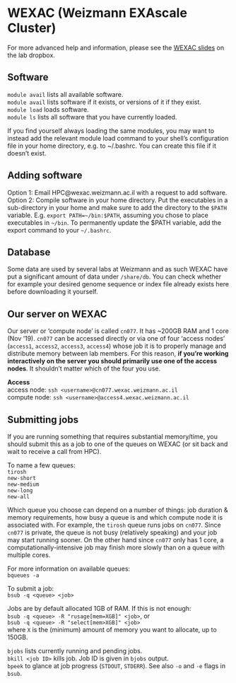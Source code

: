 # WEXAC (Weizmann EXAscale Cluster) {#wexac}

For more advanced help and information, please see the [WEXAC slides](https://www.dropbox.com/s/uuv6qrkrwlhytrm/wexac_introduction.pdf?dl=0) on the lab dropbox.

## Software
`module avail` lists all available software.   
`module avail` <software> lists software if it exists, or versions of it if they exist.  
`module load` <software> loads software.  
`module ls` lists all software that you have currently loaded.  

If you find yourself always loading the same modules, you may want to instead add the relevant module load command to your shell’s configuration file in your home directory, e.g. to ~/.bashrc. You can create this file if it doesn’t exist.

## Adding software 

Option 1: Email HPC@wexac.weizmann.ac.il with a request to add software.  
Option 2: Compile software in your home directory. Put the executables in a sub-directory in your home and make sure to add the directory to the `$PATH` variable. E.g. `export PATH=~/bin:$PATH`, assuming you chose to place executables in `~/bin`. To permanently update the $PATH variable, add the export command to your `~/.bashrc`.

## Database
Some data are used by several labs at Weizmann and as such WEXAC have put a significant amount of data under `/share/db`. You can check whether for example your desired genome sequence or index file already exists here before downloading it yourself.

## Our server on WEXAC
Our server or ‘compute node’ is called `cn077`. It has ~200GB RAM and 1 core (Nov ‘19). `cn077` can be accessed directly or via one of four ‘access nodes’ (`access1`, `access2`, `access3`, `access4`) whose job it is to properly manage and distribute memory between lab members. For this reason, **if you’re working interactively on the server you should primarily use one of the access nodes**. It shouldn’t matter which of the four you use.

**Access**  
access node: `ssh <username>@cn077.wexac.weizmann.ac.il`  
compute node: `ssh <username>@access4.wexac.weizmann.ac.il`  

## Submitting jobs
If you are running something that requires substantial memory/time, you should submit this as a job to one of the queues on WEXAC (or sit back and wait to receive a call from HPC).

To name a few queues:  
`tirosh`  
`new-short`  
`new-medium`  
`new-long`  
`new-all`

Which queue you choose can depend on a number of things: job duration & memory requirements, how busy a queue is and which compute node it is associated with. For example, the `tirosh` queue runs jobs on `cn077`. Since `cn077` is private, the queue is not busy (relatively speaking) and your job may start running sooner. On the other hand since `cn077` only has 1 core, a computationally-intensive job may finish more slowly than on a queue with multiple cores.

For more information on available queues:  
`bqueues -a`

To submit a job:  
`bsub -q <queue> <job>`

Jobs are by default allocated 1GB of RAM. If this is not enough:  
`bsub -q <queue> -R "rusage[mem=XGB]" <job>`, or  
`bsub -q <queue> -R "select[mem>XGB]" <job>`  
where `X` is the (minimum) amount of memory you want to allocate, up to 150GB.

`bjobs` lists currently running and pending jobs.  
`bkill <job ID>` kills job. Job ID is given in `bjobs` output.  
`bpeek` to glance at job progress (`STDOUT`, `STDERR`). See also `-o` and `-e` flags in `bsub`.

